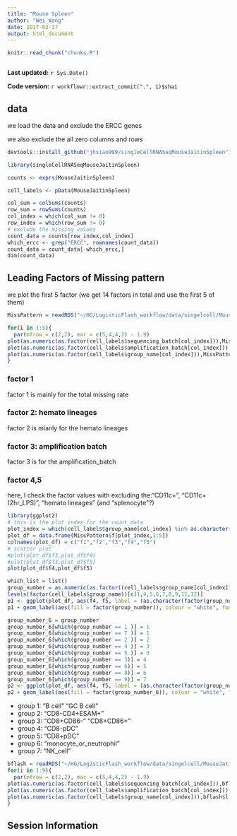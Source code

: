 ```yaml
---
title: "Mouse Spleen"
author: "Wei Wang"
date: 2017-02-17
output: html_document
---
```


```r
knitr::read_chunk("chunks.R")
```

```r
```

**Last updated:** `r Sys.Date()`

**Code version:** `r workflowr::extract_commit(".", 1)$sha1`


## data

we load the data and exclude the ERCC genes

we also exclude the all zero columns and rows

```r
devtools::install_github("jhsiao999/singleCellRNASeqMouseJaitinSpleen")

library(singleCellRNASeqMouseJaitinSpleen)

counts <- exprs(MouseJaitinSpleen)

cell_labels <- pData(MouseJaitinSpleen)

col_sum = colSums(counts)
row_sum = rowSums(counts)
col_index = which(col_sum != 0)
row_index = which(row_sum != 0)
# exclude the missing values
count_data = counts[row_index,col_index]
which_ercc <- grep("ERCC", rownames(count_data))
count_data = count_data[-which_ercc,]
dim(count_data)
```


## Leading Factors of Missing pattern

we plot the first 5 factor (we get 14 factors in total and use the first 5 of them)

```r
MissPattern = readRDS("~/HG/LogisticFlash_workflow/data/singelcell/MouseJatinspleen/logcpm_noERCC/MissPatternMouseJaitinSpleen_K20.rds")

for(i in 1:5){
  par(mfrow = c(2,2), mar = c(5,4,4,2) - 1.9)
plot(as.numeric(as.factor(cell_labels$sequencing_batch[col_index])),MissPattern$f[,i])
plot(as.numeric(as.factor(cell_labels$amplification_batch[col_index])),MissPattern$f[,i])
plot(as.numeric(as.factor(cell_labels$group_name[col_index])),MissPattern$f[,i])
}
```

### factor 1 

factor 1 is mainly for the total missing rate

### factor 2: hemato lineages

factor 2 is mianly for the hemato lineages

### factor 3: amplification batch

factor 3 is for the amplification_batch

### factor 4,5

here, I check the factor values with excluding the:"CD11c+", "CD11c+(2hr_LPS)", "hemato lineages" (and "splenocyte"?)

```r
library(ggplot2)
# this is the plot index for the count_data
plot_index = which(cell_labels$group_name[col_index] %in% as.character(levels(factor(cell_labels$group_name)))[c(1,4,5,6,7,8,9,11,12)] )
plot_df = data.frame(MissPattern$f[plot_index,1:5])
colnames(plot_df) = c("f1","f2","f3","f4","f5")
# scatter plot
#plot(plot_df$f3,plot_df$f4)
#plot(plot_df$f3,plot_df$f5)
plot(plot_df$f4,plot_df$f5)
```


```r
which_list = list()
group_number = as.numeric(as.factor((cell_labels$group_name[col_index])[plot_index]))
levels(factor(cell_labels$group_name))[c(1,4,5,6,7,8,9,11,12)]
p1 <- ggplot(plot_df, aes(f4, f5, label = (as.character(factor(group_number )) )), parse = FALSE)
p1 + geom_label(aes(fill = factor(group_number)), colour = "white", fontface = "bold")
```



```r
group_number_6 = group_number
group_number_6[which(group_number == 1 )] = 1
group_number_6[which(group_number == 7 )] = 1
group_number_6[which(group_number == 2 )] = 2
group_number_6[which(group_number == 4 )] = 3
group_number_6[which(group_number == 5 )] = 3
group_number_6[which(group_number == 3)] = 4
group_number_6[which(group_number == 6)] = 5
group_number_6[which(group_number == 8)] = 6
group_number_6[which(group_number == 9)] = 7
p2 <- ggplot(plot_df, aes(f4, f5, label = (as.character(factor(group_number_6)) )), parse = FALSE)
p2 + geom_label(aes(fill = factor(group_number_6)), colour = "white", fontface = "bold")
```

- group 1: "B cell"  "GC B cell"
- group 2: "CD8-CD4+ESAM+"
- group 3: "CD8+CD86-" "CD8+CD86+"
- group 4: "CD8-pDC"
- group 5: "CD8+pDC"
- group 6: "monocyte_or_neutrophil"
- group 7: "NK_cell"


```r
bflash = readRDS("~/HG/LogisticFlash_workflow/data/singelcell/MouseJatinspleen/logcpm_noERCC/bflash.rds")
for(i in 1:9){
  par(mfrow = c(2,2), mar = c(5,4,4,2) - 1.9)
plot(as.numeric(as.factor(cell_labels$sequencing_batch[col_index])),bflash$l[,i])
plot(as.numeric(as.factor(cell_labels$amplification_batch[col_index])),bflash$l[,i])
plot(as.numeric(as.factor(cell_labels$group_name[col_index])),bflash$l[,i])
}
```


## Session Information


```r
```
